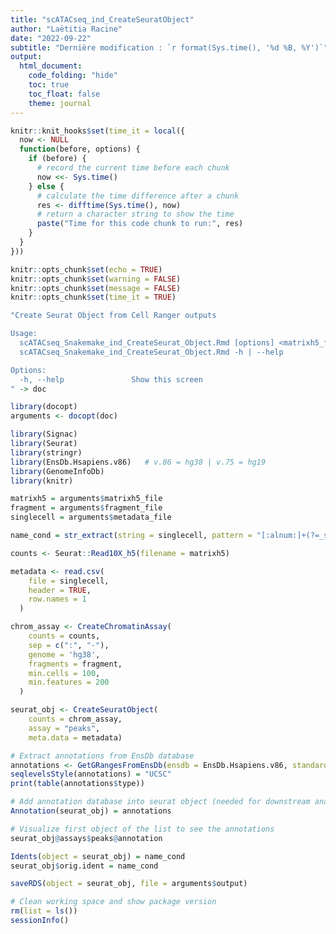 ```yaml
---
title: "scATACseq_ind_CreateSeuratObject"
author: "Laëtitia Racine"
date: "2022-09-22"
subtitle: "Dernière modification : `r format(Sys.time(), '%d %B, %Y')`"
output:
  html_document:
    code_folding: "hide"
    toc: true
    toc_float: false
    theme: journal
---
```


<style>
body {text-align: justify}
</style>

```r

knitr::knit_hooks$set(time_it = local({
  now <- NULL
  function(before, options) {
    if (before) {
      # record the current time before each chunk
      now <<- Sys.time()
    } else {
      # calculate the time difference after a chunk
      res <- difftime(Sys.time(), now)
      # return a character string to show the time
      paste("Time for this code chunk to run:", res)
    }
  }
}))

knitr::opts_chunk$set(echo = TRUE)
knitr::opts_chunk$set(warning = FALSE)
knitr::opts_chunk$set(message = FALSE)
knitr::opts_chunk$set(time_it = TRUE)


```

```r

"Create Seurat Object from Cell Ranger outputs

Usage:
  scATACseq_Snakemake_ind_CreateSeurat_Object.Rmd [options] <matrixh5_file> <fragment_file> <metadata_file> <output>
  scATACseq_Snakemake_ind_CreateSeurat_Object.Rmd -h | --help

Options:
  -h, --help               Show this screen
" -> doc

library(docopt)
arguments <- docopt(doc)

```

```r

library(Signac)
library(Seurat)
library(stringr)
library(EnsDb.Hsapiens.v86)   # v.86 = hg38 | v.75 = hg19
library(GenomeInfoDb)
library(knitr)

```

```r

matrixh5 = arguments$matrixh5_file
fragment = arguments$fragment_file
singlecell = arguments$metadata_file

name_cond = str_extract(string = singlecell, pattern = "[:alnum:]+(?=_singlecell.csv)")

```

```r

counts <- Seurat::Read10X_h5(filename = matrixh5)

metadata <- read.csv(
    file = singlecell,
    header = TRUE,
    row.names = 1
  )

chrom_assay <- CreateChromatinAssay(
    counts = counts,
    sep = c(":", "-"),
    genome = 'hg38',
    fragments = fragment,
    min.cells = 100,
    min.features = 200
  )

seurat_obj <- CreateSeuratObject(
    counts = chrom_assay,
    assay = "peaks",
    meta.data = metadata)


```


```r

# Extract annotations from EnsDb database
annotations <- GetGRangesFromEnsDb(ensdb = EnsDb.Hsapiens.v86, standard.chromosomes = TRUE)
seqlevelsStyle(annotations) = "UCSC"
print(table(annotations$type))

# Add annotation database into seurat object (needed for downstream analysis (QC functions))
Annotation(seurat_obj) = annotations

# Visualize first object of the list to see the annotations
seurat_obj@assays$peaks@annotation

```

```r

Idents(object = seurat_obj) = name_cond
seurat_obj$orig.ident = name_cond

```

```r

saveRDS(object = seurat_obj, file = arguments$output)

```

```r

# Clean working space and show package version
rm(list = ls())
sessionInfo()

```
